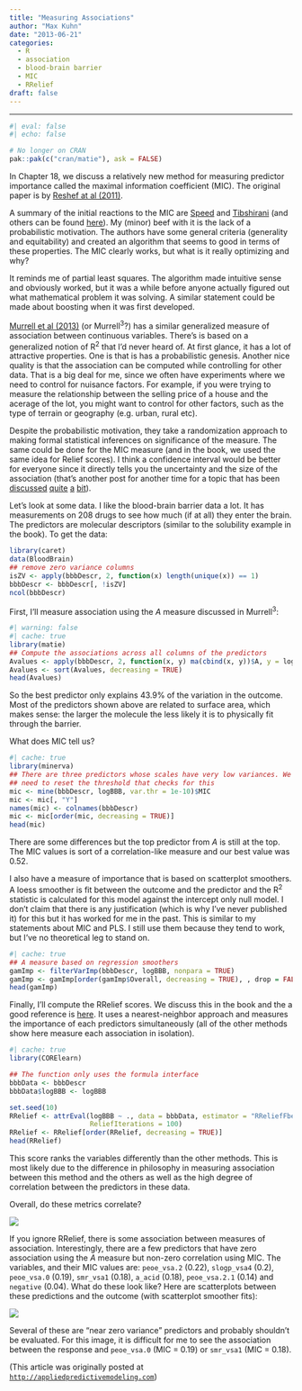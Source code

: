 ```yaml
---
title: "Measuring Associations"
author: "Max Kuhn"
date: "2013-06-21"
categories:
  - R
  - association
  - blood-brain barrier
  - MIC
  - RRelief
draft: false
--- 
```


<hr>

```r
#| eval: false
#| echo: false

# No longer on CRAN
pak::pak(c("cran/matie"), ask = FALSE)
```

In Chapter 18, we discuss a relatively new method for measuring predictor importance called the maximal information coefficient (MIC). The original paper is by [Reshef at al (2011)](http://scholar.google.com/scholar?q=%22DETECTING+NOVEL+ASSOCIATIONS+IN+LARGE+DATA+SETS%22). 

A summary of the initial reactions to the MIC are [Speed](http://www.sciencemag.org/content/334/6062/1502.short) and [Tibshirani](http://www-stat.stanford.edu/~tibs/reshef/comment.pdf) (and others can be found [here](http://scholar.google.com/scholar?cites=17152416007763542209&as_sdt=8005&sciodt=0,7&hl=en)). My (minor) beef with it is the lack of a probabilistic motivation. The authors have some general criteria (generality and equitability) and created an algorithm that seems to good in terms of these properties. The MIC clearly works, but what is it really optimizing and why?

It reminds me of partial least squares. The algorithm made intuitive sense and obviously worked, but it was a while before anyone actually figured out what mathematical problem it was solving. A similar statement could be made about boosting when it was first developed. 

[Murrell et al (2013)](http://arxiv.org/abs/1303.1828) (or Murrell<sup>3</sup>?) has a similar generalized measure of association between continuous variables. There's is based on a generalized notion of R<sup>2</sup> that I'd never heard of. At first glance, it has a lot of attractive properties. One is that is has a probabilistic genesis. Another nice quality is that the association can be computed while controlling for other data. That is a big deal for me, since we often have experiments where we need to control for nuisance factors. For example, if you were trying to measure the relationship between the selling price of a house and the acerage of the lot, you might want to control for other factors, such as the type of terrain or geography (e.g. urban, rural etc).    

Despite the probabilistic motivation, they take a randomization approach to making formal statistical inferences on significance of the measure. The same could be done for the MIC measure (and in the book, we used the same idea for Relief scores).  I think a confidence interval would be better for everyone since it directly tells you the uncertainty and the size of the association (that's another post for another time for a topic that has been [discussed](http://news.sciencemag.org/sciencenow/2009/10/30-01.html) [quite](http://www.reanimacao.com.br/biblioteca/a_20100121_04.pdf) [a](http://www.ncbi.nlm.nih.gov/pmc/articles/PMC2352195/pdf/bmj00561-0050.pdf) [bit](http://www.physther.org/content/81/8/1464.full)).

Let's look at some data. I like the blood-brain barrier data a lot. It has measurements on 208 drugs to see how much (if at all) they enter the brain. The predictors are molecular descriptors (similar to the solubility example in the book). To get the data:

```r
library(caret)
data(BloodBrain)
## remove zero variance columns
isZV <- apply(bbbDescr, 2, function(x) length(unique(x)) == 1)
bbbDescr <- bbbDescr[, !isZV]
ncol(bbbDescr)
```

First, I'll measure association using the _A_ measure discussed in Murrell<sup>3</sup>:

```r
#| warning: false
#| cache: true
library(matie)
## Compute the associations across all columns of the predictors
Avalues <- apply(bbbDescr, 2, function(x, y) ma(cbind(x, y))$A, y = logBBB)
Avalues <- sort(Avalues, decreasing = TRUE)
head(Avalues)
```

So the best predictor only explains 43.9% of the variation in the outcome. Most of the predictors shown above are related to surface area, which makes sense: the larger the molecule the less likely it is to physically fit through the barrier. 

What does MIC tell us?

```r
#| cache: true
library(minerva)
## There are three predictors whose scales have very low variances. We
## need to reset the threshold that checks for this
mic <- mine(bbbDescr, logBBB, var.thr = 1e-10)$MIC
mic <- mic[, "Y"]
names(mic) <- colnames(bbbDescr)
mic <- mic[order(mic, decreasing = TRUE)]
head(mic)
```

There are some differences but the top predictor from _A_ is still at the top. The MIC values is sort of a correlation-like measure and our best value was 0.52.

I also have a measure of importance that is based on scatterplot smoothers. A loess smoother is fit between the outcome and the predictor and the R<sup>2</sup> statistic is calculated for this model against the intercept only null model. I don't claim that there is any justification (which is why I've never published it) for this but it has worked for me in the past. This is similar to my statements about MIC and PLS. I still use them because they tend to work, but I've no theoretical leg to stand on. 

```r
#| cache: true
## A measure based on regression smoothers
gamImp <- filterVarImp(bbbDescr, logBBB, nonpara = TRUE)
gamImp <- gamImp[order(gamImp$Overall, decreasing = TRUE), , drop = FALSE]
head(gamImp)
```

Finally, I'll compute the RRelief scores. We discuss this in the book and the a good reference is [here](http://lkm.fri.uni-lj.si/xaigor/slo/clanki/MLJ2003-FinalPaper.pdf). It uses a nearest-neighbor approach and measures the importance of each predictors simultaneously (all of the other methods show here measure each association in isolation).  

```r
#| cache: true
library(CORElearn)

## The function only uses the formula interface
bbbData <- bbbDescr
bbbData$logBBB <- logBBB

set.seed(10)
RRelief <- attrEval(logBBB ~ ., data = bbbData, estimator = "RReliefFbestK", 
                    ReliefIterations = 100)
RRelief <- RRelief[order(RRelief, decreasing = TRUE)]
head(RRelief)
```

This score ranks the variables differently than the other methods. This is most likely due to the difference in philosophy in measuring association between this method and the others as well as the high degree of correlation between the predictors in these data. 

Overall, do these metrics correlate?

![](splom.png){fig-align="center"}

If you ignore RRelief, there is some association between measures of association. Interestingly, there are a few predictors that have zero association using the _A_ measure but non-zero correlation using MIC. The variables, and their MIC values are: `peoe_vsa.2` (0.22), `slogp_vsa4` (0.2), `peoe_vsa.0` (0.19), `smr_vsa1` (0.18), `a_acid` (0.18), `peoe_vsa.2.1` (0.14) and `negative` (0.04). What do these look like? Here are scatterplots between these predictions and the outcome (with scatterplot smoother fits):

![](scat.png){fig-align="center"}

Several of these are "near zero variance" predictors and probably shouldn't be evaluated. For this image, it is difficult for me to see the association between the response and `peoe_vsa.0` (MIC = 0.19) or `smr_vsa1` (MIC = 0.18).

(This article was originally posted at [`http://appliedpredictivemodeling.com`](https://appliedpredictivemodeling.com/blog/2013/6/6/jmt8dw6egtv977chpxs1oulmgy7ubx))
